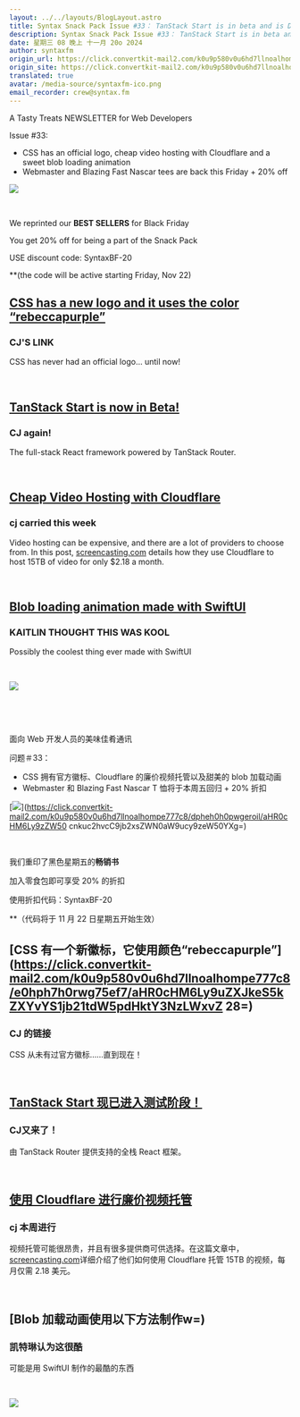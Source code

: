 ```yaml
---
layout: ../../layouts/BlogLayout.astro
title: Syntax Snack Pack Issue #33： TanStack Start is in beta and is Deno 2 actually good?
description: Syntax Snack Pack Issue #33： TanStack Start is in beta and is Deno 2 actually good?
date: 星期三 08 晚上 十一月 20o 2024
author: syntaxfm
origin_url: https://click.convertkit-mail2.com/k0u9p580v0u6hd7llnoalhompe777c8/7qh7h8honp79dpu9/aHR0cHM6Ly9zZW50cnkuc2hvcC9wcm9kdWN0cy9zeW50YXgtZmVsdC1jYXA=
origin_site: https://click.convertkit-mail2.com/k0u9p580v0u6hd7llnoalhompe777c8/7qh7h8honp79dpu9/aHR0cHM6Ly9zZW50cnkuc2hvcC9wcm9kdWN0cy9zeW50YXgtZmVsdC1jYXA=
translated: true
avatar: /media-source/syntaxfm-ico.png
email_recorder: crew@syntax.fm
---
```



<Reference client:only="react" title="Syntax Snack Pack Issue #33： TanStack Start is in beta and is Deno 2 actually good?" url="https://click.convertkit-mail2.com/k0u9p580v0u6hd7llnoalhompe777c8/7qh7h8honp79dpu9/aHR0cHM6Ly9zZW50cnkuc2hvcC9wcm9kdWN0cy9zeW50YXgtZmVsdC1jYXA=" />

<Detail client:only="react">
	A Tasty Treats NEWSLETTER for Web Developers

Issue #33:

*   CSS has an official logo, cheap video hosting with Cloudflare and a sweet blob loading animation
*   Webmaster and Blazing Fast Nascar tees are back this Friday + 20% off

[![](https://embed.filekitcdn.com/e/4kePzM4Rqdc5Ufynpr48mS/vgq3VgBDSF5ipSugGGbLPR)](https://click.convertkit-mail2.com/k0u9p580v0u6hd7llnoalhompe777c8/dpheh0h0pwgeroil/aHR0cHM6Ly9zZW50cnkuc2hvcC9jb2xsZWN0aW9ucy9zeW50YXg=)

​

We reprinted our **BEST SELLERS** for Black Friday

You get 20% off for being a part of the Snack Pack

USE discount code: SyntaxBF-20

\*\*(the code will be active starting Friday, Nov 22)

## ​[CSS has a new logo and it uses the color “rebeccapurple”](https://click.convertkit-mail2.com/k0u9p580v0u6hd7llnoalhompe777c8/e0hph7h0rwg75ef7/aHR0cHM6Ly9uZXJkeS5kZXYvYS1jb21tdW5pdHktY3NzLWxvZ28=)​

### CJ'S LINK

CSS has never had an official logo… until now!

​

## ​[TanStack Start is now in Beta!](https://click.convertkit-mail2.com/k0u9p580v0u6hd7llnoalhompe777c8/7qh7h8honp793pt9/aHR0cHM6Ly90YW5zdGFjay5jb20vc3RhcnQvbGF0ZXN0)​

### CJ again!

The full-stack React framework powered by TanStack Router.

​

## ​[Cheap Video Hosting with Cloudflare](https://click.convertkit-mail2.com/k0u9p580v0u6hd7llnoalhompe777c8/owhkhqhrqlvw57cq/aHR0cHM6Ly9zY3JlZW5jYXN0aW5nLmNvbS9jaGVhcC12aWRlby1ob3N0aW5n)​

### cj carried this week

Video hosting can be expensive, and there are a lot of providers to choose from. In this post, [screencasting.com](https://click.convertkit-mail2.com/k0u9p580v0u6hd7llnoalhompe777c8/z2hghnh3lrve0dsz/aHR0cDovL3NjcmVlbmNhc3RpbmcuY29tLw==) details how they use Cloudflare to host 15TB of video for only $2.18 a month.

​

## ​[Blob loading animation made with SwiftUI](https://click.convertkit-mail2.com/k0u9p580v0u6hd7llnoalhompe777c8/p8heh9hzq50489tr/aHR0cHM6Ly93d3cudGhyZWFkcy5uZXQvQGlubmNvZGVyL3Bvc3QvRENqMndScGdBWWw=)​

### KAITLIN THOUGHT THIS WAS KOOL

Possibly the coolest thing ever made with SwiftUI

​

![](https://embed.filekitcdn.com/e/4kePzM4Rqdc5Ufynpr48mS/po8ynbyDzC1FEgdBAtNbwf)

​

​


</Detail>

面向 Web 开发人员的美味佳肴通讯

问题＃33：

* CSS 拥有官方徽标、Cloudflare 的廉价视频托管以及甜美的 blob 加载动画
* Webmaster 和 Blazing Fast Nascar T 恤将于本周五回归 + 20% 折扣

\[![](https://embed.filekitcdn.com/e/4kePzM4Rqdc5Ufynpr48mS/vgq3VgBDSF5ipSugGGbLPR)]\(https://click.convertkit-mail2.com/k0u9p580v0u6hd7llnoalhompe777c8/dpheh0h0pwgeroil/aHR0cHM6Ly9zZW50 cnkuc2hvcC9jb2xsZWN0aW9ucy9zeW50YXg=)

​

我们重印了黑色星期五的**畅销书**

加入零食包即可享受 20% 的折扣

使用折扣代码：SyntaxBF-20

\*\*（代码将于 11 月 22 日星期五开始生效）

## ​\[CSS 有一个新徽标，它使用颜色“rebeccapurple”]\(https://click.convertkit-mail2.com/k0u9p580v0u6hd7llnoalhompe777c8/e0hph7h0rwg75ef7/aHR0cHM6Ly9uZXJkeS5kZXYvYS1jb21tdW5pdHktY3NzLWxvZ 28=)​

### CJ 的链接

CSS 从未有过官方徽标……直到现在！

​

## ​[TanStack Start 现已进入测试阶段！](https://click.convertkit-mail2.com/k0u9p580v0u6hd7llnoalhompe777c8/7qh7h8honp793pt9/aHR0cHM6Ly90YW5zdGFjay5jb20vc3RhcnQvbGF0ZXN0)​

### CJ又来了！

由 TanStack Router 提供支持的全栈 React 框架。

​

## ​[使用 Cloudflare 进行廉价视频托管](https://click.convertkit-mail2.com/k0u9p580v0u6hd7llnoalhompe777c8/owkhqhrqlvw57cq/aHR0cHM6Ly9zY3JlZW5jYXN0aW5nLmNvbS9jaGVhcC12aWRlby1ob3N0aW5n)​

### cj 本周进行

视频托管可能很昂贵，并且有很多提供商可供选择。在这篇文章中，[screencasting.com](https://click.convertkit-mail2.com/k0u9p580v0u6hd7llnoalhompe777c8/z2hghnh3lrve0dsz/aHR0cDovL3NjcmVlbmNhc3RpbmcuY29tLw==)详细介绍了他们如何使用 Cloudflare 托管 15TB 的视频，每月仅需 2.18 美元。

​

## ​\[Blob 加载动画使用以下方法制作w=)​

### 凯特琳认为这很酷

可能是用 SwiftUI 制作的最酷的东西

​

![](https://embed.filekitcdn.com/e/4kePzM4Rqdc5Ufynpr48mS/po8ynbyDzC1FEgdBAtNbwf)

​

​


